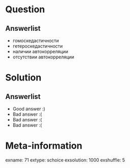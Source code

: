 Question
========


Answerlist
----------
*  гомоскедастичности
*  гетероскедастичности
*  наличии автокорреляции
*  отсутствии автокорреляции

Solution
========

Answerlist
----------
*  Good answer :)
*  Bad answer :(
*  Bad answer :(
*  Bad answer :(

Meta-information
================
exname: 71
extype: schoice
exsolution: 1000
exshuffle: 5
